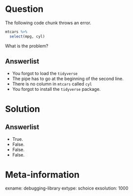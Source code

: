 Question
========

The following code chunk throws an error. 

```r
mtcars %>%
  select(mpg, cyl)
```

What is the problem? 


Answerlist
----------
* You forgot to load the `tidyverse`
* The pipe has to go at the beginning of the second line. 
* There is no column in `mtcars` called `cyl`
* You forgot to install the `tidyverse` package.

Solution
========

Answerlist
----------
* True.
* False.
* False.
* False.

Meta-information
================
exname: debugging-library
extype: schoice
exsolution: 1000
